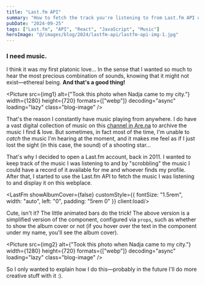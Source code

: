 ```yaml
---
title: "Last.fm API"
summary: "How to fetch the track you're listening to from Last.fm API using React."
pubDate: "2024-09-25"
tags: ["Last.fm", "API", "React", "JavaScript", "Music"]
heroImage: "@/images/blog/2024/lastfm-api/lastfm-api-img-1.jpg"
---
```




### I need  music.

I think it was my first platonic love... In the sense that I wanted so much to hear the most precious combination of sounds, knowing that it might not exist—ethereal being. **And that's a good thing!**

<Picture
  src={img1}
  alt={"Took this photo when Nadja came to my city."}
  width={1280}
  height={720}
  formats={["webp"]}
  decoding="async"
  loading="lazy"
  class="blog-image"
/>

That's the reason I constantly have music playing from anywhere. I do have a vast digital collection of music on this [channel in Are.na](https://www.are.na/tilde-colon-pipe-degrees-degrees-bullet-period-pipe-colon-tilde/dimensions-in-music-sounds) to archive the music I find & love. But sometimes, in fact most of the time, I'm unable to _catch_ the music I'm hearing at the moment, and it makes me feel as if I just lost the sight (in this case, the sound) of a shooting star...

That's why I decided to open a Last.fm account, back in 2011. I wanted to keep track of the music I was listening to and by "scrobbling" the music I could have a record of it available for me and whoever finds my profile. After that, I started to use the Last.fm API to fetch the music I was listening to and display it on this webplace.

<LastFm showAlbumCover={false} customStyle={{
  fontSize: "1.5rem",
  width: "auto",
  left: "0",
  padding: "5rem 0"
}} client:load/>

Cute, isn't it? The little animated bars do the trick! The above version is a simplified version of the component, configured via `props`, such as whether to show the album cover or not (if you hover over the text in the component under my name, you'll see the album cover).

<Picture
  src={img2}
  alt={"Took this photo when Nadja came to my city."}
  width={1280}
  height={720}
  formats={["webp"]}
  decoding="async"
  loading="lazy"
  class="blog-image"
/>

So I only wanted to explain how I do this—probably in the future I'll do more creative stuff with it :).